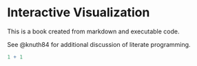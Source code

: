 # Interactive Visualization

This is a book created from markdown and executable code.

See @knuth84 for additional discussion of literate programming.

```r
1 + 1
```